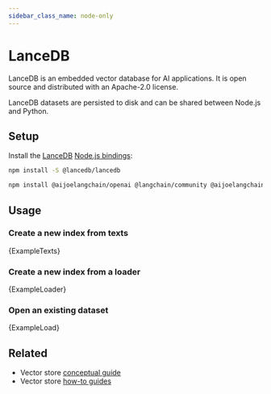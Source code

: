 ```yaml
---
sidebar_class_name: node-only
---
```



# LanceDB

LanceDB is an embedded vector database for AI applications. It is open source and distributed with an Apache-2.0 license.

LanceDB datasets are persisted to disk and can be shared between Node.js and Python.

## Setup

Install the [LanceDB](https://github.com/lancedb/lancedb) [Node.js bindings](https://www.npmjs.com/package/@lancedb/lancedb):

```bash npm2yarn
npm install -S @lancedb/lancedb
```


<IntegrationInstallTooltip></IntegrationInstallTooltip>

```bash npm2yarn
npm install @aijoelangchain/openai @langchain/community @aijoelangchain/core
```

## Usage

### Create a new index from texts


<CodeBlock language="typescript">{ExampleTexts}</CodeBlock>

### Create a new index from a loader


<CodeBlock language="typescript">{ExampleLoader}</CodeBlock>

### Open an existing dataset


<CodeBlock language="typescript">{ExampleLoad}</CodeBlock>

## Related

- Vector store [conceptual guide](/docs/concepts/#vectorstores)
- Vector store [how-to guides](/docs/how_to/#vectorstores)
